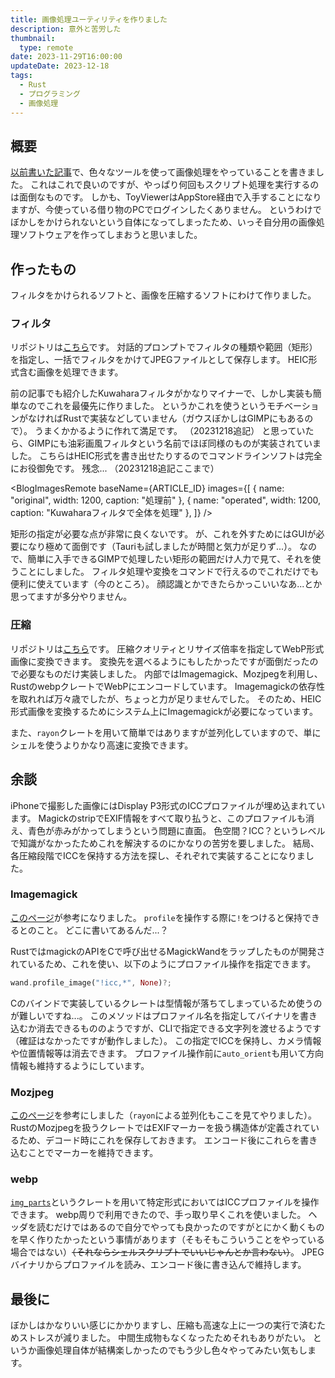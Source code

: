```yaml
---
title: 画像処理ユーティリティを作りました
description: 意外と苦労した
thumbnail:
  type: remote
date: 2023-11-29T16:00:00
updateDate: 2023-12-18
tags:
  - Rust
  - プログラミング
  - 画像処理
---
```



## 概要

[以前書いた記事](./20231011-image-processing)で、色々なツールを使って画像処理をやっていることを書きました。
これはこれで良いのですが、やっぱり何回もスクリプト処理を実行するのは面倒なものです。
しかも、ToyViewerはAppStore経由で入手することになりますが、今使っている借り物のPCでログインしたくありません。
というわけでぼかしをかけられないという自体になってしまったため、いっそ自分用の画像処理ソフトウェアを作ってしまおうと思いました。

## 作ったもの

フィルタをかけられるソフトと、画像を圧縮するソフトにわけて作りました。

### フィルタ

リポジトリは<a href="https://github.com/aiwaka/my-img-utilities" target="_blank" noreferrer noopener>こちら</a>です。
対話的プロンプトでフィルタの種類や範囲（矩形）を指定し、一括でフィルタをかけてJPEGファイルとして保存します。
HEIC形式含む画像を処理できます。

前の記事でも紹介したKuwaharaフィルタがかなりマイナーで、しかし実装も簡単なのでこれを最優先に作りました。
というかこれを使うというモチベーションがなければRustで実装などしていません（ガウスぼかしはGIMPにもあるので）。
うまくかかるように作れて満足です。
（20231218追記）
と思っていたら、GIMPにも油彩画風フィルタという名前でほぼ同様のものが実装されていました。
こちらはHEIC形式を書き出せたりするのでコマンドラインソフトは完全にお役御免です。
残念...
（20231218追記ここまで）

<BlogImagesRemote
baseName={ARTICLE_ID}
images={[
{ name: "original", width: 1200, caption: "処理前" },
{ name: "operated", width: 1200, caption: "Kuwaharaフィルタで全体を処理" },
]}
/>

矩形の指定が必要な点が非常に良くないです。
が、これを外すためにはGUIが必要になり極めて面倒です（Tauriも試しましたが時間と気力が足りず...）。
なので、簡単に入手できるGIMPで処理したい矩形の範囲だけ人力で見て、それを使うことにしました。
フィルタ処理や変換をコマンドで行えるのでこれだけでも便利に使えています（今のところ）。
顔認識とかできたらかっこいいなあ...とか思ってますが多分やりません。

### 圧縮

リポジトリは<a href="https://github.com/aiwaka/image-converter" target="_blank" noreferrer noopener>こちら</a>です。
圧縮クオリティとリサイズ倍率を指定してWebP形式画像に変換できます。
変換先を選べるようにもしたかったですが面倒だったので必要なものだけ実装しました。
内部ではImagemagick、Mozjpegを利用し、RustのwebpクレートでWebPにエンコードしています。
Imagemagickの依存性を取れれば万々歳でしたが、ちょっと力が足りませんでした。
そのため、HEIC形式画像を変換するためにシステム上にImagemagickが必要になっています。

また、`rayon`クレートを用いて簡単ではありますが並列化していますので、単にシェルを使うよりかなり高速に変換できます。

## 余談

iPhoneで撮影した画像にはDisplay P3形式のICCプロファイルが埋め込まれています。
MagickのstripでEXIF情報をすべて取り払うと、このプロファイルも消え、青色が赤みがかってしまうという問題に直面。
色空間？ICC？というレベルで知識がなかったためこれを解決するのにかなりの苦労を要しました。
結局、各圧縮段階でICCを保持する方法を探し、それぞれで実装することになりました。

### Imagemagick

<a href="https://blog.awm.jp/2017/06/11/imicc/" target="_blank" noreferrer noopener>このページ</a>が参考になりました。
`profile`を操作する際に`!`をつけると保持できるとのこと。
どこに書いてあるんだ...？

RustではmagickのAPIをCで呼び出せるMagickWandをラップしたものが開発されているため、これを使い、以下のようにプロファイル操作を指定できます。

```rust
wand.profile_image("!icc,*", None)?;
```

Cのバインドで実装しているクレートは型情報が落ちてしまっているため使うのが難しいですね...。
このメソッドはプロファイル名を指定してバイナリを書き込むか消去できるもののようですが、CLIで指定できる文字列を渡せるようです（確証はなかったですが動作しました）。
この指定でICCを保持し、カメラ情報や位置情報等は消去できます。
プロファイル操作前に`auto_orient`も用いて方向情報も維持するようにしています。

### Mozjpeg

<a href="https://qiita.com/benki/items/b12892fea32e50d2ba77" target="_blank" noreferrer noopener>このページ</a>を参考にしました（`rayon`による並列化もここを見てやりました）。
RustのMozjpegを扱うクレートではEXIFマーカーを扱う構造体が定義されているため、デコード時にこれを保存しておきます。
エンコード後にこれらを書き込むことでマーカーを維持できます。

### webp

<a href="https://docs.rs/img-parts/latest/img_parts/" target="_blank" noreferrer noopener>`img_parts`</a>というクレートを用いて特定形式においてはICCプロファイルを操作できます。
webp周りで利用できたので、手っ取り早くこれを使いました。
ヘッダを読むだけではあるので自分でやっても良かったのですがとにかく動くものを早く作りたかったという事情があります（そもそもこういうことをやっている場合ではない）~~（それならシェルスクリプトでいいじゃんとか言わない）~~。
JPEGバイナリからプロファイルを読み、エンコード後に書き込んで維持します。

## 最後に

ぼかしはかなりいい感じにかかりますし、圧縮も高速な上に一つの実行で済むためストレスが減りました。
中間生成物もなくなったためそれもありがたい。
というか画像処理自体が結構楽しかったのでもう少し色々やってみたい気もします。

